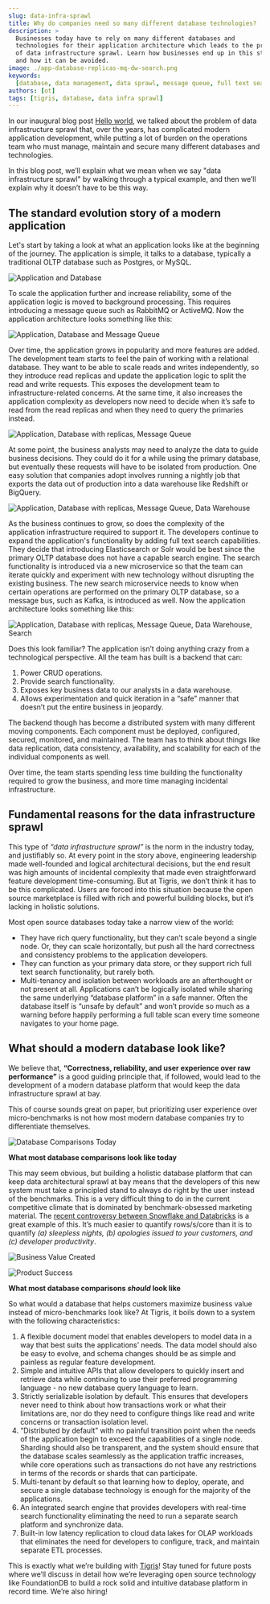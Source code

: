 ```yaml
---
slug: data-infra-sprawl
title: Why do companies need so many different database technologies?
description: >
  Businesses today have to rely on many different databases and
  technologies for their application architecture which leads to the problem
  of data infrastructure sprawl. Learn how businesses end up in this state,
  and how it can be avoided.
image: ./app-database-replicas-mq-dw-search.png
keywords:
  [database, data management, data sprawl, message queue, full text search]
authors: [ot]
tags: [tigris, database, data infra sprawl]
---
```


In our inaugural blog post [Hello world](/hello-world), we
talked about the problem of data infrastructure sprawl that, over the years,
has complicated modern application development, while putting a lot of
burden on the operations team who must manage, maintain and secure many
different databases and technologies.

In this blog post, we’ll explain what we mean when we say "data
infrastructure sprawl" by walking through a typical example, and then we’ll
explain why it doesn’t have to be this way.

## The standard evolution story of a modern application

Let's start by taking a look at what an application looks like at the
beginning of the journey. The application is simple, it talks to a database,
typically a traditional OLTP database such as Postgres, or MySQL.

<div style={{textAlign: 'center'}}>

![Application and Database](./app-database.png)

</div>

To scale the application further and increase reliability, some of the
application logic is moved to background processing. This requires
introducing a message queue such as RabbitMQ or ActiveMQ. Now the application
architecture looks something like this:

<div style={{textAlign: 'center'}}>

![Application, Database and Message Queue](./app-database-mq.png)

</div>

Over time, the application grows in popularity and more features are added.
The development team starts to feel the pain of working with a relational
database. They want to be able to scale reads and writes independently, so
they introduce read replicas and update the application logic to split the
read and write requests. This exposes the development team to
infrastructure-related concerns. At the same time, it also increases the
application complexity as developers now need to decide when it’s safe to
read from the read replicas and when they need to query the primaries instead.

<div style={{textAlign: 'center'}}>

![Application, Database with replicas, Message Queue](./app-database-replicas-mq.png)

</div>

At some point, the business analysts may need to analyze the data to guide
business decisions. They could do it for a while using the primary database,
but eventually these requests will have to be isolated from production. One
easy solution that companies adopt involves running a nightly job that
exports the data out of production into a data warehouse like Redshift or
BigQuery.

<div style={{textAlign: 'center'}}>

![Application, Database with replicas, Message Queue, Data Warehouse](./app-database-replicas-mq-dw.png)

</div>

As the business continues to grow, so does the complexity of the application
infrastructure required to support it. The developers continue to expand the
application's functionality by adding full text search capabilities. They
decide that introducing Elasticsearch or Solr would be best since the
primary OLTP database does not have a capable search engine. The search
functionality is introduced via a new microservice so that the team can
iterate quickly and experiment with new technology without disrupting the
existing business. The new search microservice needs to know when certain
operations are performed on the primary OLTP database, so a message bus,
such as Kafka, is introduced as well. Now the application architecture looks
something like this:

<div style={{textAlign: 'center'}}>

![Application, Database with replicas, Message Queue, Data Warehouse, Search](./app-database-replicas-mq-dw-search.png)

</div>

Does this look familiar? The application isn’t doing anything crazy from a
technological perspective. All the team has built is a backend that can:

1. Power CRUD operations.
2. Provide search functionality.
3. Exposes key business data to our analysts in a data warehouse.
4. Allows experimentation and quick iteration in a “safe” manner that
   doesn’t put the entire business in jeopardy.

The backend though has become a distributed system with many different
moving components. Each component must be deployed, configured, secured,
monitored, and maintained. The team has to think about things like data
replication, data consistency, availability, and scalability for each of the
individual components as well.

Over time, the team starts spending less time building the functionality
required to grow the business, and more time managing incidental infrastructure.

## Fundamental reasons for the data infrastructure sprawl

This type of _“data infrastructure sprawl”_ is the norm in the industry today,
and justifiably so. At every point in the story above, engineering
leadership made well-founded and logical architectural decisions, but the
end result was high amounts of incidental complexity that made even
straightforward feature development time-consuming. But at Tigris, we don’t
think it has to be this complicated. Users are forced into this situation
because the open source marketplace is filled with rich and powerful
building blocks, but it’s lacking in holistic solutions.

Most open source databases today take a narrow view of the world:

- They have rich query functionality, but they can’t scale beyond a single
  node. Or, they can scale horizontally, but push all the hard correctness and
  consistency problems to the application developers.
- They can function as your primary data store, or they support rich full text
  search functionality, but rarely both.
- Multi-tenancy and isolation between workloads are an afterthought or not
  present at all. Applications can’t be logically isolated while sharing the
  same underlying “database platform” in a safe manner. Often the database
  itself is “unsafe by default” and won’t provide so much as a warning before
  happily performing a full table scan every time someone navigates to your
  home page.

## What should a modern database look like?

We believe that, **“Correctness, reliability, and user experience over raw
performance”** is a good guiding principle that, if followed, would lead to
the development of a modern database platform that would keep the data
infrastructure sprawl at bay.

This of course sounds great on paper, but prioritizing user experience over
micro-benchmarks is not how most modern database companies try to
differentiate themselves.

<div style={{textAlign: 'center'}}>

![Database Comparisons Today](./database-comparisons.png)

**What most database comparisons look like today**

</div>

This may seem obvious, but building a holistic database platform that can
keep data architectural sprawl at bay means that the developers of this new
system must take a principled stand to always do right by the user instead
of the benchmarks. This is a very difficult thing to do in the current
competitive climate that is dominated by benchmark-obsessed marketing
material. The
[recent controversy between Snowflake and Databricks](https://www.snowflake.com/blog/industry-benchmarks-and-competing-with-integrity/)
is a great example of this. It’s much easier to quantify rows/s/core than it
is to quantify _(a) sleepless nights, (b) apologies issued to your customers,
and (c) developer productivity_.

<div style={{textAlign: 'center'}}>

![Business Value Created](./business-value-comparisons.png)

![Product Success](./product-success-comparisons.png)

**What most database comparisons _should_ look like**

</div>

So what would a database that helps customers maximize business value
instead of micro-benchmarks look like? At Tigris, it boils down to a system
with the following characteristics:

1. A flexible document model that enables developers to model data in a way
   that best suits the applications’ needs. The data model should also be easy
   to evolve, and schema changes should be as simple and painless as regular
   feature development.
2. Simple and intuitive APIs that allow developers to quickly insert and
   retrieve data while continuing to use their preferred programming language -
   no new database query language to learn.
3. Strictly serializable isolation by default. This ensures that developers
   never need to think about how transactions work or what their limitations
   are, nor do they need to configure things like read and write concerns or
   transaction isolation level.
4. “Distributed by default” with no painful transition point when the needs
   of the application begin to exceed the capabilities of a single node.
   Sharding should also be transparent, and the system should ensure that the
   database scales seamlessly as the application traffic increases, while core
   operations such as transactions do not have any restrictions in terms of the
   records or shards that can participate.
5. Multi-tenant by default so that learning how to deploy, operate, and
   secure a single database technology is enough for the majority of the
   applications.
6. An integrated search engine that provides developers with real-time
   search functionality eliminating the need to run a separate search platform
   and synchronize data.
7. Built-in low latency replication to cloud data lakes for OLAP workloads
   that eliminates the need for developers to configure, track, and maintain
   separate ETL processes.

This is exactly what we’re building with
[Tigris](https://github.com/tigrisdata/tigris)! Stay tuned for future posts
where we’ll discuss in detail how we’re leveraging open source technology
like FoundationDB to build a rock solid and intuitive database platform in
record time. We’re also hiring!
